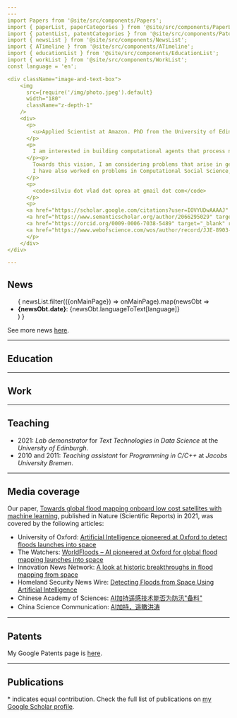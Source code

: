 ```yaml
---
---
import Papers from '@site/src/components/Papers';
import { paperList, paperCategories } from '@site/src/components/PaperList';
import { patentList, patentCategories } from '@site/src/components/PatentList';
import { newsList } from '@site/src/components/NewsList';
import { ATimeline } from '@site/src/components/ATimeline';
import { educationList } from '@site/src/components/EducationList';
import { workList } from '@site/src/components/WorkList';
const language = 'en';

<div className="image-and-text-box">
    <img
      src={require('/img/photo.jpeg').default}
      width="180"
      className="z-depth-1"
    />
    <div>
      <p>
        <u>Applied Scientist at Amazon. PhD from the University of Edinburgh.</u>
      </p>
      <p>
        I am interested in building computational agents that process natural language and react in a manner that brings value to our lives.
      </p><p>
        Towards this vision, I am considering problems that arise in generative artificial intelligence, in particular as supported by large language models (LLMs), including knowledge grounding and in-context learning.
        I have also worked on problems in Computational Social Science, Figurative Language Comprehension, Machine Translation, and Computer Vision.
      </p>
      <p>
        <code>silviu dot vlad dot oprea at gmail dot com</code>
      </p>
      <p>
      <a href="https://scholar.google.com/citations?user=IOVYUDwAAAAJ" target="_blank" rel="noopener noreferrer" className="image-and-text-box-icon navbar__icon navbar__google_scholar"></a>
      <a href="https://www.semanticscholar.org/author/2066295029" target="_blank" rel="noopener noreferrer" className="image-and-text-box-icon navbar__icon navbar__semantic_scholar"></a>
      <a href="https://orcid.org/0009-0006-7038-5489" target="_blank" rel="noopener noreferrer" className="image-and-text-box-icon navbar__icon navbar__orcid"></a>
      <a href="https://www.webofscience.com/wos/author/record/JJE-8903-2023" target="_blank" rel="noopener noreferrer" className="image-and-text-box-icon navbar__icon navbar__clarivate"></a>
      </p>
    </div>
</div>

---
```


## News

<ul>
  {
    newsList.filter(({onMainPage}) => onMainPage).map(newsObt => <li>
      <b>{newsObt.date}</b>: {newsObt.languageToText[language]}
    </li>)
  }
</ul>

See more news [here](/news).

---

## Education

<ATimeline itemList={educationList} />

---

## Work

<ATimeline itemList={workList} />

---

## Teaching

- 2021: _Lab demonstrator_ for _Text Technologies in Data Science_ at the _University of Edinburgh_.
- 2010 and 2011: _Teaching assistant_ for _Programming in C/C++_ at _Jacobs University Bremen_.

---

## Media coverage

Our paper, [Towards global flood mapping onboard low cost satellites with machine learning](https://www.nature.com/articles/s41598-021-86650-z), published in Nature (Scientific Reports) in 2021, was covered by the following articles:

- University of Oxford: [Artificial Intelligence pioneered at Oxford to detect floods launches into space](https://www.ox.ac.uk/news/2021-06-29-artificial-intelligence-pioneered-oxford-detect-floods-launches-space)
- The Watchers: [WorldFloods – AI pioneered at Oxford for global flood mapping launches into space](https://watchers.news/2021/07/11/worldfloods-ai-pioneered-at-oxford-for-global-flood-mapping-launches-into-space/)
- Innovation News Network: [A look at historic breakthroughs in flood mapping from space](https://www.innovationnewsnetwork.com/historic-breakthroughs-in-flood-mapping-from-space/24369/?utm_source=rss&utm_medium=rss&utm_campaign=historic-breakthroughs-in-flood-mapping-from-space)
- Homeland Security News Wire: [Detecting Floods from Space Using Artificial Intelligence](https://www.homelandsecuritynewswire.com/dr20210712-detecting-floods-from-space-using-artificial-intelligence)
- Chinese Academy of Sciences: [AI加持遥感技术能否为防汛"备料"](https://www.cas.cn/kj/202107/t20210722_4799503.shtml)
- China Science Communication: [AI加持，遥瞰洪涛](https://www.kepuchina.cn/more/202107/t20210722_3010644.shtml)

---

## Patents

<Papers language="en" paperList={patentList} paperCategories={patentCategories} />


My Google Patents page is [here](https://patents.google.com/?inventor=Silviu+Oprea&oq=inventor:(Silviu+Oprea)).

---

## Publications

<Papers language="en" paperList={paperList} paperCategories={paperCategories} />

\* indicates equal contribution. Check the full list of publications on [my Google Scholar profile](https://scholar.google.com/citations?user=IOVYUDwAAAAJ).
